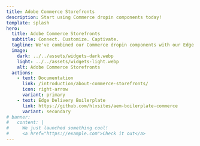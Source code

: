 ```yaml
---
title: Adobe Commerce Storefronts
description: Start using Commerce dropin components today!
template: splash
hero:
  title: Adobe Commerce Storefronts
  subtitle: Connect. Customize. Captivate.
  tagline: We've combined our Commerce dropin components with our Edge Delivery Services to create one of the fastest, most customizable storefront platforms in the industry.
  image:
    dark: ../../assets/widgets-dark.webp
    light: ../../assets/widgets-light.webp
    alt: Adobe Commerce Storefronts
  actions:
    - text: Documentation
      link: /introduction/about-commerce-storefronts/
      icon: right-arrow
      variant: primary
    - text: Edge Delivery Boilerplate
      link: https://github.com/hlxsites/aem-boilerplate-commerce
      variant: secondary
# banner:
#   content: |
#     We just launched something cool!
#     <a href="https://example.com">Check it out</a>
---
```



<CardGrid>
  <LinkCard
    icon="random"
    title="Storefront solutions"
    description="Learn about the different storefront solutions available."
    href="/introduction/about-storefronts/"
  />
  <LinkCard
    icon="setting"
    title="Dropin components"
    description="Learn about our storefront dropin components and how to use them in your storefront."
    href="/dropin-components/what-are-dropins/"
  />
  <LinkCard
    icon="rocket"
    title="Edge Delivery Storefront Tutorial"
    description="Create an Edge Deliery Sevices storefront with pre-integrated dropins."
    href="/edge-delivery-tutorial/overview/"
  />
  <LinkCard
    icon="document"
    title="Product Details dropin"
    description="Learn about the Product Details dropin."
    href="/product-details/pdp-anatomy/"
  />
  <LinkCard
    icon="document"
    title="Cart dropin"
    description="Learn about the Cart dropin."
    href="/cart/cart-anatomy/"
  />
  <LinkCard
    icon="document"
    title="Checkout dropin"
    description="Learn about the Checkout dropin."
    href="/checkout/checkout-anatomy/"
  />
</CardGrid>
